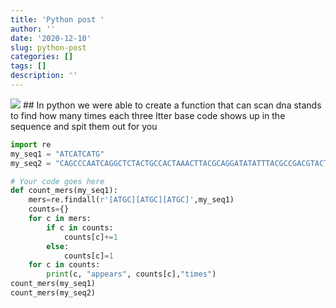 ```yaml
---
title: 'Python post '
author: ''
date: '2020-12-10'
slug: python-post
categories: []
tags: []
description: ''
---
```

![](/post/2020-12-10-python-post_files/imagedna.jpeg)
## In python we were able to create a function that can scan dna stands to find how many times each three ltter base code shows up in the sequence and spit them out for you

```python
import re
my_seq1 = "ATCATCATG"
my_seq2 = "CAGCCCAATCAGGCTCTACTGCCACTAAACTTACGCAGGATATATTTACGCCGACGTACT"

# Your code goes here
def count_mers(my_seq1):
    mers=re.findall(r'[ATGC][ATGC][ATGC]',my_seq1)
    counts={}
    for c in mers:
        if c in counts:
            counts[c]+=1
        else:
            counts[c]=1
    for c in counts:
        print(c, "appears", counts[c],"times")
count_mers(my_seq1)
count_mers(my_seq2)
```